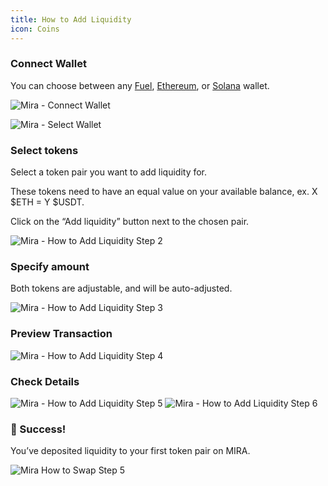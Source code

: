 ```yaml
---
title: How to Add Liquidity
icon: Coins
---
```


<div className='fd-steps [&_h3]:fd-step'>

### Connect Wallet

You can choose between any [Fuel](https://fuel.network), [Ethereum](https://ethereum.org/en/), or [Solana](https://solana.com) wallet.

![Mira - Connect Wallet](/connect_wallet.png)

![Mira - Select Wallet](/select_wallet.png)

### Select tokens

Select a token pair you want to add liquidity for.

These tokens need to have an equal value on your available balance, ex. X $ETH = Y $USDT.

Click on the “Add liquidity” button next to the chosen pair.

![Mira - How to Add Liquidity Step 2](/how_to_add_liquidity_step_2.png)

### Specify amount

Both tokens are adjustable, and will be auto-adjusted.

<Callout
  title="Testnet exchange rate on MIRA may differ from real prices."
  type="warn"
/>

![Mira - How to Add Liquidity Step 3](/how_to_add_liquidity_step_3.png)

### Preview Transaction

![Mira - How to Add Liquidity Step 4](/how_to_add_liquidity_step_4.png)

### Check Details

![Mira - How to Add Liquidity Step 5](/how_to_add_liquidity_step_5.png)
![Mira - How to Add Liquidity Step 6](/how_to_add_liquidity_step_6.png)

### 🥳 Success!

You’ve deposited liquidity to your first token pair on MIRA.

![Mira How to Swap Step 5](/how_to_add_liquidity_step_6.png)

</div>
